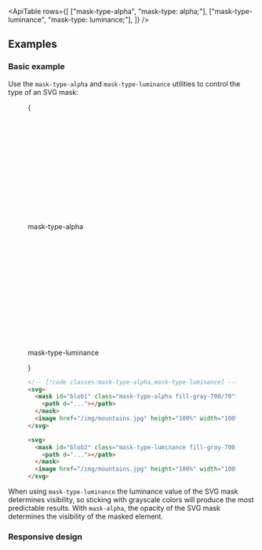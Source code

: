 

<ApiTable
  rows={[
    ["mask-type-alpha", "mask-type: alpha;"],
    ["mask-type-luminance", "mask-type: luminance;"],
  ]}
/>

## Examples

### Basic example

Use the `mask-type-alpha` and `mask-type-luminance` utilities to control the type of an SVG mask:

<Figure >

<Example>
  {
    <div>
      <Stripes
        border
        className="relative mx-auto flex h-48 max-w-96 items-center justify-center overflow-hidden rounded-lg sm:w-96"
      >
        <svg viewBox="0 0 384 192">
          <mask id="blob1" className="mask-type-alpha fill-gray-700/70">
            <path d="M138.25 45.9161c34.504 -4.0384 45.586 -8.2996 69.504 -26.7274c35.516 -27.35568 88.5 -27.47958 103.651 24.8472c11.65 40.2452 0.417 90.1771 -25.438 113.0701c-43.537 38.552 -124.113 45.445 -174.128 15.703c-43.1183 -25.637 -56.9741 -74.9589 -30.0882 -107.1019c9.1187 -10.902 23.4522 -15.924 56.4992 -19.791z" />
          </mask>
          <image
            href="https://images.unsplash.com/photo-1554629947-334ff61d85dc?ixid=MnwxMjA3fDB8MHxwaG90by1wYWdlfHx8fGVufDB8fHx8&ixlib=rb-1.2.1&auto=format&fit=crop&w=1000&h=1000&q=80"
            height="100%"
            width="100%"
            preserveAspectRatio="xMaxYMid slice"
            mask="url(#blob1)"
          />
        </svg>
      </Stripes>
      <p className="mt-3 text-center font-mono text-sm font-medium text-gray-500 dark:text-gray-400">mask-type-alpha</p>
      <Stripes
        border
        className="relative mx-auto mt-8 flex h-48 max-w-96 items-center justify-center overflow-hidden rounded-lg sm:w-96"
      >
        <svg viewBox="0 0 384 192">
          <mask id="blob2" className="mask-type-luminance fill-gray-700/70">
            <path d="M138.25 45.9161c34.504 -4.0384 45.586 -8.2996 69.504 -26.7274c35.516 -27.35568 88.5 -27.47958 103.651 24.8472c11.65 40.2452 0.417 90.1771 -25.438 113.0701c-43.537 38.552 -124.113 45.445 -174.128 15.703c-43.1183 -25.637 -56.9741 -74.9589 -30.0882 -107.1019c9.1187 -10.902 23.4522 -15.924 56.4992 -19.791z" />
          </mask>
          <image
            href="https://images.unsplash.com/photo-1554629947-334ff61d85dc?ixid=MnwxMjA3fDB8MHxwaG90by1wYWdlfHx8fGVufDB8fHx8&ixlib=rb-1.2.1&auto=format&fit=crop&w=1000&h=1000&q=80"
            height="100%"
            width="100%"
            preserveAspectRatio="xMaxYMid slice"
            mask="url(#blob2)"
          />
        </svg>
      </Stripes>
      <p className="mt-3 text-center font-mono text-sm font-medium text-gray-500 dark:text-gray-400">
        mask-type-luminance
      </p>
    </div>
  }
</Example>

```html
<!-- [!code classes:mask-type-alpha,mask-type-luminance] -->
<svg>
  <mask id="blob1" class="mask-type-alpha fill-gray-700/70">
    <path d="..."></path>
  </mask>
  <image href="/img/mountains.jpg" height="100%" width="100%" mask="url(#blob1)" />
</svg>

<svg>
  <mask id="blob2" class="mask-type-luminance fill-gray-700/70">
    <path d="..."></path>
  </mask>
  <image href="/img/mountains.jpg" height="100%" width="100%" mask="url(#blob2)" />
</svg>
```

</Figure>

When using `mask-type-luminance` the luminance value of the SVG mask determines visibility, so sticking with grayscale colors will produce the most predictable results. With `mask-alpha`, the opacity of the SVG mask determines the visibility of the masked element.

### Responsive design

<ResponsiveDesign
  element="mask"
  property="mask-type"
  defaultClass="mask-type-alpha"
  featuredClass="mask-type-luminance"
/>
